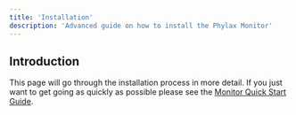 ```yaml
---
title: 'Installation'
description: 'Advanced guide on how to install the Phylax Monitor'
---
```


## Introduction
This page will go through the installation process in more detail.
If you just want to get going as quickly as possible please see the [Monitor Quick Start Guide](monitor/guides/monitor-quickstart).